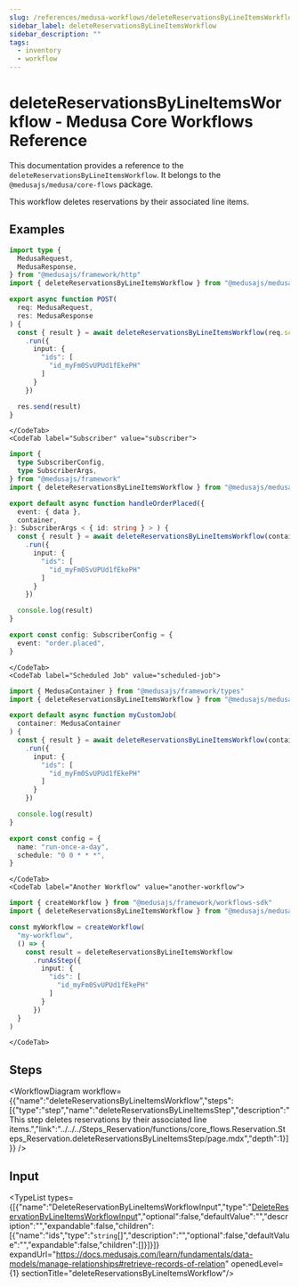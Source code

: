 ```yaml
---
slug: /references/medusa-workflows/deleteReservationsByLineItemsWorkflow
sidebar_label: deleteReservationsByLineItemsWorkflow
sidebar_description: ""
tags:
  - inventory
  - workflow
---
```



# deleteReservationsByLineItemsWorkflow - Medusa Core Workflows Reference

This documentation provides a reference to the `deleteReservationsByLineItemsWorkflow`. It belongs to the `@medusajs/medusa/core-flows` package.

This workflow deletes reservations by their associated line items.

<SourceCodeLink link="https://github.com/medusajs/medusa/blob/2f7ec55f2e37df2696c8c1d639f727fcdfd8d9e6/packages/core/core-flows/src/reservation/workflows/delete-reservations-by-line-items.ts#L12" />

## Examples

<CodeTabs group="workflow-exection">
    <CodeTab label="API Route" value="api-route">
    
```ts title="src/api/workflow/route.ts"
import type {
  MedusaRequest,
  MedusaResponse,
} from "@medusajs/framework/http"
import { deleteReservationsByLineItemsWorkflow } from "@medusajs/medusa/core-flows"

export async function POST(
  req: MedusaRequest,
  res: MedusaResponse
) {
  const { result } = await deleteReservationsByLineItemsWorkflow(req.scope)
    .run({
      input: {
        "ids": [
          "id_myFm0SvUPUd1fEkePH"
        ]
      }
    })

  res.send(result)
}
```

    </CodeTab>
    <CodeTab label="Subscriber" value="subscriber">
    
```ts title="src/subscribers/order-placed.ts"
import {
  type SubscriberConfig,
  type SubscriberArgs,
} from "@medusajs/framework"
import { deleteReservationsByLineItemsWorkflow } from "@medusajs/medusa/core-flows"

export default async function handleOrderPlaced({
  event: { data },
  container,
}: SubscriberArgs < { id: string } > ) {
  const { result } = await deleteReservationsByLineItemsWorkflow(container)
    .run({
      input: {
        "ids": [
          "id_myFm0SvUPUd1fEkePH"
        ]
      }
    })

  console.log(result)
}

export const config: SubscriberConfig = {
  event: "order.placed",
}
```

    </CodeTab>
    <CodeTab label="Scheduled Job" value="scheduled-job">
    
```ts title="src/jobs/message-daily.ts"
import { MedusaContainer } from "@medusajs/framework/types"
import { deleteReservationsByLineItemsWorkflow } from "@medusajs/medusa/core-flows"

export default async function myCustomJob(
  container: MedusaContainer
) {
  const { result } = await deleteReservationsByLineItemsWorkflow(container)
    .run({
      input: {
        "ids": [
          "id_myFm0SvUPUd1fEkePH"
        ]
      }
    })

  console.log(result)
}

export const config = {
  name: "run-once-a-day",
  schedule: "0 0 * * *",
}
```

    </CodeTab>
    <CodeTab label="Another Workflow" value="another-workflow">
    
```ts title="src/workflows/my-workflow.ts"
import { createWorkflow } from "@medusajs/framework/workflows-sdk"
import { deleteReservationsByLineItemsWorkflow } from "@medusajs/medusa/core-flows"

const myWorkflow = createWorkflow(
  "my-workflow",
  () => {
    const result = deleteReservationsByLineItemsWorkflow
      .runAsStep({
        input: {
          "ids": [
            "id_myFm0SvUPUd1fEkePH"
          ]
        }
      })
  }
)
```

    </CodeTab>
  </CodeTabs>

## Steps

<WorkflowDiagram workflow={{"name":"deleteReservationsByLineItemsWorkflow","steps":[{"type":"step","name":"deleteReservationsByLineItemsStep","description":"This step deletes reservations by their associated line items.","link":"../../../Steps_Reservation/functions/core_flows.Reservation.Steps_Reservation.deleteReservationsByLineItemsStep/page.mdx","depth":1}]}} />

## Input

<TypeList types={[{"name":"DeleteReservationByLineItemsWorkflowInput","type":"[DeleteReservationByLineItemsWorkflowInput](../../../../types/core_flows.DeleteReservationByLineItemsWorkflowInput/page.mdx)","optional":false,"defaultValue":"","description":"","expandable":false,"children":[{"name":"ids","type":"`string`[]","description":"","optional":false,"defaultValue":"","expandable":false,"children":[]}]}]} expandUrl="https://docs.medusajs.com/learn/fundamentals/data-models/manage-relationships#retrieve-records-of-relation" openedLevel={1} sectionTitle="deleteReservationsByLineItemsWorkflow"/>
